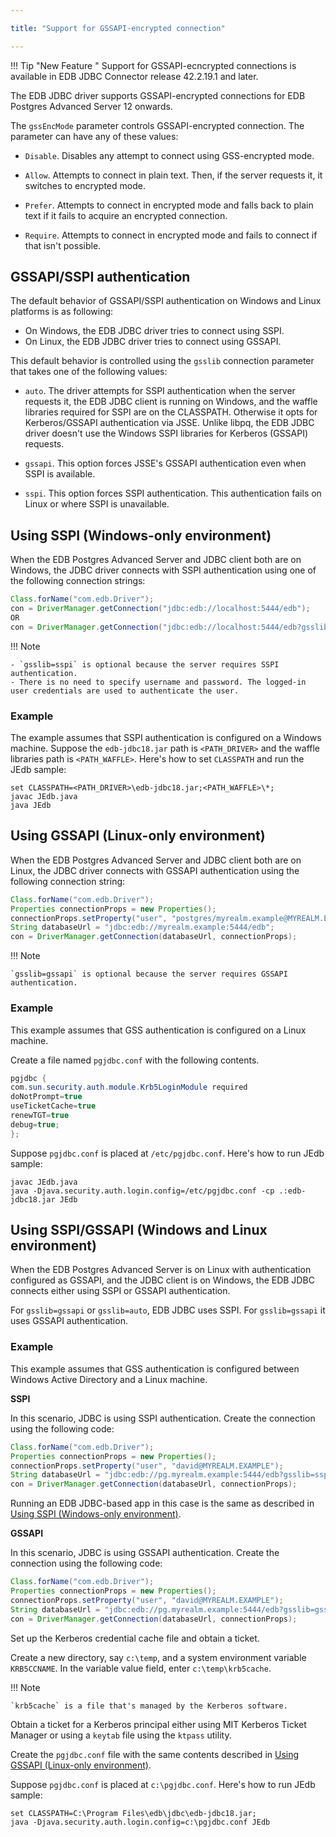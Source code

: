 ```yaml
---

title: "Support for GSSAPI-encrypted connection"

---
```


<div id="support_for_gssapi_encrypted_connection" class="registered_link"></div>

!!! Tip "New Feature "
    Support for GSSAPI-ecncrypted connections is available in EDB JDBC Connector release 42.2.19.1 and later.

The EDB JDBC driver supports GSSAPI-encrypted connections for EDB Postgres Advanced Server 12 onwards.  

The `gssEncMode` parameter controls GSSAPI-encrypted connection. The parameter can have any of these values:

- `Disable`. Disables any attempt to connect using GSS-encrypted mode.

- `Allow`. Attempts to connect in plain text. Then, if the server requests it, it switches to encrypted mode.

- `Prefer`. Attempts to connect in encrypted mode and falls back to plain text if it fails to acquire an encrypted connection.

- `Require`. Attempts to connect in encrypted mode and fails to connect if that isn't possible.

## GSSAPI/SSPI authentication

The default behavior of GSSAPI/SSPI authentication on Windows and Linux platforms is as following:

- On Windows, the EDB JDBC driver tries to connect using SSPI.
- On Linux, the EDB JDBC driver tries to connect using GSSAPI.

This default behavior is controlled using the `gsslib` connection parameter that takes one of the following values: 

- `auto`. The driver attempts for SSPI authentication when the server requests it, the EDB JDBC client is running on Windows, and the waffle libraries required for SSPI are on the CLASSPATH. Otherwise it opts for Kerberos/GSSAPI authentication via JSSE. Unlike libpq, the EDB JDBC driver doesn't use the Windows SSPI libraries for Kerberos (GSSAPI) requests.

- `gssapi`. This option forces JSSE's GSSAPI authentication even when SSPI is available.

- `sspi`. This option forces SSPI authentication. This authentication fails on Linux or where SSPI is unavailable.

## Using SSPI (Windows-only environment)

When the EDB Postgres Advanced Server and JDBC client both are on Windows, the JDBC driver connects with SSPI authentication using one of the following connection strings:

```java
Class.forName("com.edb.Driver"); 
con = DriverManager.getConnection("jdbc:edb://localhost:5444/edb");
OR
con = DriverManager.getConnection("jdbc:edb://localhost:5444/edb?gsslib=sspi"); 
```

!!! Note 

    - `gsslib=sspi` is optional because the server requires SSPI authentication. 
    - There is no need to specify username and password. The logged-in user credentials are used to authenticate the user.

### Example

The example assumes that SSPI authentication is configured on a Windows machine. Suppose the `edb-jdbc18.jar` path is `<PATH_DRIVER>` and the waffle libraries path is `<PATH_WAFFLE>`. Here's how to set `CLASSPATH` and run the JEdb sample:

```text
set CLASSPATH=<PATH_DRIVER>\edb-jdbc18.jar;<PATH_WAFFLE>\*;
javac JEdb.java
java JEdb
```

## Using GSSAPI (Linux-only environment)

When the EDB Postgres Advanced Server and JDBC client both are on Linux, the JDBC driver connects with GSSAPI authentication using the following connection string:

```java
Class.forName("com.edb.Driver");
Properties connectionProps = new Properties();
connectionProps.setProperty("user", "postgres/myrealm.example@MYREALM.EXAMPLE");
String databaseUrl = "jdbc:edb://myrealm.example:5444/edb";
con = DriverManager.getConnection(databaseUrl, connectionProps);
```

!!! Note

    `gsslib=gssapi` is optional because the server requires GSSAPI authentication. 

### Example

This example assumes that GSS authentication is configured on a Linux machine.

Create a file named `pgjdbc.conf` with the following contents.

```java
pgjdbc {
com.sun.security.auth.module.Krb5LoginModule required
doNotPrompt=true
useTicketCache=true
renewTGT=true
debug=true;
};
```

Suppose `pgjdbc.conf` is placed at `/etc/pgjdbc.conf`. Here's how to run JEdb sample:

```text
javac JEdb.java
java -Djava.security.auth.login.config=/etc/pgjdbc.conf -cp .:edb-jdbc18.jar JEdb
```

## Using SSPI/GSSAPI (Windows and Linux environment)

When the EDB Postgres Advanced Server is on Linux with authentication configured as GSSAPI, and the JDBC client is on Windows, the EDB JDBC connects either using SSPI or GSSAPI authentication.

For `gsslib=gssapi` or `gsslib=auto`, EDB JDBC uses SSPI. For `gsslib=gssapi` it uses GSSAPI authentication.

### Example

This example assumes that GSS authentication is configured between Windows Active Directory and a Linux machine.

**SSPI**

In this scenario, JDBC is using SSPI authentication. Create the connection using the following code: 

```java  
Class.forName("com.edb.Driver");   	
Properties connectionProps = new Properties();
connectionProps.setProperty("user", "david@MYREALM.EXAMPLE");
String databaseUrl = "jdbc:edb://pg.myrealm.example:5444/edb?gsslib=sspi";
con = DriverManager.getConnection(databaseUrl, connectionProps);
```
Running an EDB JDBC-based app in this case is the same as described in [Using SSPI (Windows-only environment)](#using_sspi_windows_only_environment).

**GSSAPI**

In this scenario, JDBC is using GSSAPI authentication. Create the connection using the following code: 

```java  
Class.forName("com.edb.Driver"); 		
Properties connectionProps = new Properties();
connectionProps.setProperty("user", "david@MYREALM.EXAMPLE");
String databaseUrl = "jdbc:edb://pg.myrealm.example:5444/edb?gsslib=gssapi";
con = DriverManager.getConnection(databaseUrl, connectionProps);
```

Set up the Kerberos credential cache file and obtain a ticket.

Create a new directory, say `c:\temp`, and a system environment variable `KRB5CCNAME`. In the variable value field, enter `c:\temp\krb5cache`.

!!! Note

    `krb5cache` is a file that's managed by the Kerberos software.

Obtain a ticket for a Kerberos principal either using MIT Kerberos Ticket Manager or using a `keytab` file using the `ktpass` utility.

Create the `pgjdbc.conf` file with the same contents described in [Using GSSAPI (Linux-only environment)](#using_gssapi_linux_only_environment).

Suppose `pgjdbc.conf` is placed at `c:\pgjdbc.conf`. Here's how to run JEdb sample:

```text
set CLASSPATH=C:\Program Files\edb\jdbc\edb-jdbc18.jar;
java -Djava.security.auth.login.config=c:\pgjdbc.conf JEdb
```



